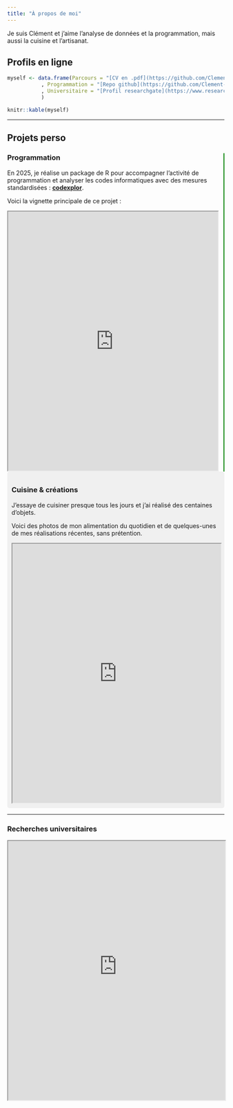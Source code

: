 ```yaml
---
title: "À propos de moi"
---
```


Je suis Clément et j'aime l'analyse de données et la programmation, mais aussi la cuisine et l'artisanat.

## Profils en ligne

```r

myself <- data.frame(Parcours = "[CV en .pdf](https://github.com/Clement-LVD/CV/blob/main/CV_Clement_LVD.pdf)"
           , Programmation = "[Repo github](https://github.com/Clement-LVD)"
           , Universitaire = "[Profil researchgate](https://www.researchgate.net/profile/Clement-Laverdet)"
           )

knitr::kable(myself)

```

---

<style>
.separateur {
  border-right: 2px solid green;
  padding-right: 10px;
}


.arriere-plan {
  background-color: #f0f0f0; /* Gris clair */
  padding: 10px;
  border-radius: 5px;
}

</style>

## Projets perso

::: {.grid}

::: {.g-col-6 .separateur}
<!-- This column takes 1/3 of the page -->

### Programmation
En 2025, je réalise un package de R pour accompagner l'activité de programmation et analyser les codes informatiques avec des mesures standardisées : [**codexplor**](https://clement-lvd.github.io/codexplor). 

Voici la vignette principale de ce projet :

<iframe style="height:600px; width:99%;" src="https://clement-lvd.github.io/codexplor"></iframe>

:::

::: {.g-col-6 .arriere-plan}
<!-- This column takes 2/3 of the page -->

### Cuisine & créations
J'essaye de cuisiner presque tous les jours et j'ai réalisé des centaines d'objets. 

Voici des photos de mon alimentation du quotidien et de quelques-unes de mes réalisations récentes, sans prétention.

<iframe src="https://www.instagram.com/diners_quotidiens/embed" width="100%" height="600px"></iframe>
:::

:::


---
### Recherches universitaires

<iframe src="https://scanr.enseignementsup-recherche.gouv.fr/authors/idref258712619" width="100%" height="600px" 
sandbox="allow-scripts allow-same-origin"></iframe>
